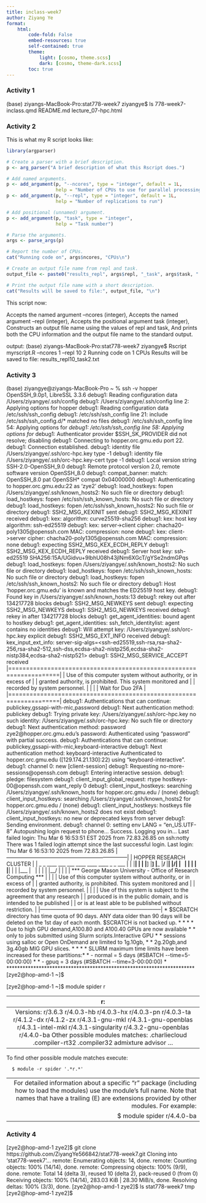 ```yaml
---
title: inclass-week7
author: Ziyang Ye
format:
    html:
        code-fold: False
        embed-resources: true
        self-contained: true
        theme:
            light: [cosmo, theme.scss]
            dark: [cosmo, theme-dark.scss]
        toc: true
---
```


### Activity 1

(base) ziyangs-MacBook-Pro:stat778-week7 ziyangye$ ls
778-week7-inclass.qmd   README.md               lecture_07-hpc.html

### Activity 2

This is what my R script looks like:
```r
library(argparser)

# Create a parser with a brief description.
p <- arg_parser("A brief description of what this Rscript does.")

# Add named arguments.
p <- add_argument(p, "--ncores", type = "integer", default = 1L,
                  help = "Number of CPUs to use for parallel processing")
p <- add_argument(p, "--repl", type = "integer", default = 1L,
                  help = "Number of replications to run")

# Add positional (unnamed) argument.
p <- add_argument(p, "task", type = "integer", 
                  help = "Task number")

# Parse the arguments.
args <- parse_args(p)

# Report the number of CPUs.
cat("Running code on", args$ncores, "CPUs\n")

# Create an output file name from repl and task.
output_file <- paste0("results_repl", args$repl, "_task", args$task, ".txt")

# Print the output file name with a short description.
cat("Results will be saved to file:", output_file, "\n")

```
This script now:

Accepts the named argument --ncores (integer),
Accepts the named argument --repl (integer),
Accepts the positional argument task (integer),
Constructs an output file name using the values of repl and task,
And prints both the CPU information and the output file name to the standard output.

output:
(base) ziyangs-MacBook-Pro:stat778-week7 ziyangye$ Rscript myrscript.R --ncores 1 --repl 10 2
Running code on 1 CPUs
Results will be saved to file: results_repl10_task2.txt



### Activity 3


(base) ziyangye@ziyangs-MacBook-Pro ~ % ssh -v hopper
OpenSSH_9.0p1, LibreSSL 3.3.6
debug1: Reading configuration data /Users/ziyangye/.ssh/config
debug1: /Users/ziyangye/.ssh/config line 2: Applying options for hopper
debug1: Reading configuration data /etc/ssh/ssh_config
debug1: /etc/ssh/ssh_config line 21: include /etc/ssh/ssh_config.d/* matched no files
debug1: /etc/ssh/ssh_config line 54: Applying options for *
debug1: /etc/ssh/ssh_config line 58: Applying options for *
debug1: Authenticator provider $SSH_SK_PROVIDER did not resolve; disabling
debug1: Connecting to hopper.orc.gmu.edu port 22.
debug1: Connection established.
debug1: identity file /Users/ziyangye/.ssh/orc-hpc.key type -1
debug1: identity file /Users/ziyangye/.ssh/orc-hpc.key-cert type -1
debug1: Local version string SSH-2.0-OpenSSH_9.0
debug1: Remote protocol version 2.0, remote software version OpenSSH_8.0
debug1: compat_banner: match: OpenSSH_8.0 pat OpenSSH* compat 0x04000000
debug1: Authenticating to hopper.orc.gmu.edu:22 as 'zye2'
debug1: load_hostkeys: fopen /Users/ziyangye/.ssh/known_hosts2: No such file or directory
debug1: load_hostkeys: fopen /etc/ssh/ssh_known_hosts: No such file or directory
debug1: load_hostkeys: fopen /etc/ssh/ssh_known_hosts2: No such file or directory
debug1: SSH2_MSG_KEXINIT sent
debug1: SSH2_MSG_KEXINIT received
debug1: kex: algorithm: curve25519-sha256
debug1: kex: host key algorithm: ssh-ed25519
debug1: kex: server->client cipher: chacha20-poly1305@openssh.com MAC: <implicit> compression: none
debug1: kex: client->server cipher: chacha20-poly1305@openssh.com MAC: <implicit> compression: none
debug1: expecting SSH2_MSG_KEX_ECDH_REPLY
debug1: SSH2_MSG_KEX_ECDH_REPLY received
debug1: Server host key: ssh-ed25519 SHA256:15A/UGidvu+9lbhU08h43jlNm6XGcT/gYSe2ndmGPqs
debug1: load_hostkeys: fopen /Users/ziyangye/.ssh/known_hosts2: No such file or directory
debug1: load_hostkeys: fopen /etc/ssh/ssh_known_hosts: No such file or directory
debug1: load_hostkeys: fopen /etc/ssh/ssh_known_hosts2: No such file or directory
debug1: Host 'hopper.orc.gmu.edu' is known and matches the ED25519 host key.
debug1: Found key in /Users/ziyangye/.ssh/known_hosts:13
debug1: rekey out after 134217728 blocks
debug1: SSH2_MSG_NEWKEYS sent
debug1: expecting SSH2_MSG_NEWKEYS
debug1: SSH2_MSG_NEWKEYS received
debug1: rekey in after 134217728 blocks
debug1: get_agent_identities: bound agent to hostkey
debug1: get_agent_identities: ssh_fetch_identitylist: agent contains no identities
debug1: Will attempt key: /Users/ziyangye/.ssh/orc-hpc.key  explicit
debug1: SSH2_MSG_EXT_INFO received
debug1: kex_input_ext_info: server-sig-algs=<ssh-ed25519,ssh-rsa,rsa-sha2-256,rsa-sha2-512,ssh-dss,ecdsa-sha2-nistp256,ecdsa-sha2-nistp384,ecdsa-sha2-nistp521>
debug1: SSH2_MSG_SERVICE_ACCEPT received
|====================================================================|
| Use of this computer system without authority, or in excess of     |
| granted authority, is prohibited.  This system monitored and       |
| recorded by system personnel.                                      |
|                                                                    |
| Wait for Duo 2FA                                                   |
|====================================================================|
debug1: Authentications that can continue: publickey,gssapi-with-mic,password
debug1: Next authentication method: publickey
debug1: Trying private key: /Users/ziyangye/.ssh/orc-hpc.key
no such identity: /Users/ziyangye/.ssh/orc-hpc.key: No such file or directory
debug1: Next authentication method: password
zye2@hopper.orc.gmu.edu's password: 
Authenticated using "password" with partial success.
debug1: Authentications that can continue: publickey,gssapi-with-mic,keyboard-interactive
debug1: Next authentication method: keyboard-interactive
Authenticated to hopper.orc.gmu.edu ([129.174.21.130]:22) using "keyboard-interactive".
debug1: channel 0: new [client-session]
debug1: Requesting no-more-sessions@openssh.com
debug1: Entering interactive session.
debug1: pledge: filesystem
debug1: client_input_global_request: rtype hostkeys-00@openssh.com want_reply 0
debug1: client_input_hostkeys: searching /Users/ziyangye/.ssh/known_hosts for hopper.orc.gmu.edu / (none)
debug1: client_input_hostkeys: searching /Users/ziyangye/.ssh/known_hosts2 for hopper.orc.gmu.edu / (none)
debug1: client_input_hostkeys: hostkeys file /Users/ziyangye/.ssh/known_hosts2 does not exist
debug1: client_input_hostkeys: no new or deprecated keys from server
debug1: Sending environment.
debug1: channel 0: setting env LANG = "en_US.UTF-8"
Autopushing login request to phone...
Success. Logging you in...
Last failed login: Thu Mar  6 16:53:51 EST 2025 from 72.83.26.85 on ssh:notty
There was 1 failed login attempt since the last successful login.
Last login: Thu Mar  6 16:53:10 2025 from 72.83.26.85
|--------------------------------------------------------------------|
|                     HOPPER RESEARCH CLUSTER                        |
|          _  _ ____ ___  ___  ____ ____    ____ _  _ ___            | 
|          |__| |  | |__] |__] |___ |__/ __ |__| |\/| |  \           |
|          |  | |__| |    |    |___ |  \    |  | |  | |__/           |
|                                                                    |
|   *** George Mason University - Office of Research Computing ***   |
|                                                                    |
| Use of this computer system without authority, or in excess of     |
| granted authority, is prohibited.  This system monitored and       |
| recorded by system personnel.                                      |
|                                                                    |
| Use of this system is subject to the agreement that any research   |
| produced is in the public domain, and is intended to be published  |
| or is at least able to be published without restriction.           |
|--------------------------------------------------------------------|
* $SCRATCH directory has time quota of 90 days.                      *
*    ANY data older than 90 days will be deleted on the 1st day of   *
*    each month. $SCRATCH is not backed up.                          *
*                                                                    *
* Due to high GPU demand,A100.80 and A100.40 GPUs are now available  *
*  only to jobs submitted using Slurm scripts.Interactive GPU        *
*  sessions using salloc or Open OnDemand are limited to 1g.10gb,    *
*  2g.20gb,and 3g.40gb MIG GPU slices.                               *
*                                                                    *
* SLURM maximum time limits have been increased for these partitions:*
*  - normal = 5 days (#SBATCH --time=5-00:00:00)                     *
*  - gpuq   = 3 days (#SBATCH --time=3-00:00:00)                     *
**********************************************************************
[zye2@hop-amd-1 ~]$ 







[zye2@hop-amd-1 ~]$ module spider r

----------------------------------------------------------------------------
  r:
----------------------------------------------------------------------------
     Versions:
        r/3.6.3
        r/4.0.3-hb
        r/4.0.3-hx
        r/4.0.3-pn
        r/4.0.3-ta
        r/4.1.2-dx
        r/4.1.2-zx
        r/4.3.1-gnu-mkl
        r/4.3.1-gnu-openblas
        r/4.3.1-intel-mkl
        r/4.3.1-singularity
        r/4.3.2-gnu-openblas
        r/4.4.0-ba
     Other possible modules matches:
        .charliecloud  .compiler-rt32  .compiler32  admixture  advisor  ...

----------------------------------------------------------------------------
  To find other possible module matches execute:

      $ module -r spider '.*r.*'

----------------------------------------------------------------------------
  For detailed information about a specific "r" package (including how to load the modules) use the module's full name.
  Note that names that have a trailing (E) are extensions provided by other modules.
  For example:

     $ module spider r/4.4.0-ba
----------------------------------------------------------------------------

 


### Activity 4


[zye2@hop-amd-1 zye2]$ git clone https://github.com/ZiyangYe566842/stat778-week7.git
Cloning into 'stat778-week7'...
remote: Enumerating objects: 14, done.
remote: Counting objects: 100% (14/14), done.
remote: Compressing objects: 100% (9/9), done.
remote: Total 14 (delta 3), reused 10 (delta 2), pack-reused 0 (from 0)
Receiving objects: 100% (14/14), 283.03 KiB | 28.30 MiB/s, done.
Resolving deltas: 100% (3/3), done.
[zye2@hop-amd-1 zye2]$ ls
stat778-week7  tmp
[zye2@hop-amd-1 zye2]$ 






